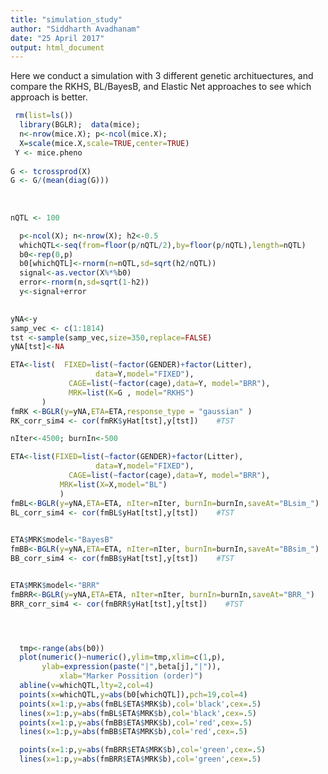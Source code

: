 ```yaml
---
title: "simulation_study"
author: "Siddharth Avadhanam"
date: "25 April 2017"
output: html_document
---
```


Here we conduct a simulation with 3 different genetic archituectures, and compare the RKHS, BL/BayesB, and Elastic Net approaches to see which approach is better. 

```r
 rm(list=ls()) 
  library(BGLR);  data(mice);  
  n<-nrow(mice.X); p<-ncol(mice.X);  
  X=scale(mice.X,scale=TRUE,center=TRUE) 
 Y <- mice.pheno
 
G <- tcrossprod(X)
G <- G/(mean(diag(G)))
  
  
  
nQTL <- 100

  p<-ncol(X); n<-nrow(X); h2<-0.5 
  whichQTL<-seq(from=floor(p/nQTL/2),by=floor(p/nQTL),length=nQTL) 
  b0<-rep(0,p) 
  b0[whichQTL]<-rnorm(n=nQTL,sd=sqrt(h2/nQTL)) 
  signal<-as.vector(X%*%b0) 
  error<-rnorm(n,sd=sqrt(1-h2)) 
  y<-signal+error 
  

yNA<-y 
samp_vec <- c(1:1814)
tst <-sample(samp_vec,size=350,replace=FALSE) 
yNA[tst]<-NA

ETA<-list(  FIXED=list(~factor(GENDER)+factor(Litter),                   
                   data=Y,model="FIXED"),
             CAGE=list(~factor(cage),data=Y, model="BRR"),
             MRK=list(K=G , model="RKHS")
       )
fmRK <-BGLR(y=yNA,ETA=ETA,response_type = "gaussian" )
RK_corr_sim4 <- cor(fmRK$yHat[tst],y[tst])    #TST 

nIter<-4500; burnIn<-500 

ETA<-list(FIXED=list(~factor(GENDER)+factor(Litter),                   
                   data=Y,model="FIXED"),
             CAGE=list(~factor(cage),data=Y, model="BRR"),
           MRK=list(X=X,model="BL")
           ) 
fmBL<-BGLR(y=yNA,ETA=ETA, nIter=nIter, burnIn=burnIn,saveAt="BLsim_") 
BL_corr_sim4 <- cor(fmBL$yHat[tst],y[tst])    #TST 

 
ETA$MRK$model<-"BayesB" 
fmBB<-BGLR(y=yNA,ETA=ETA, nIter=nIter, burnIn=burnIn,saveAt="BBsim_") 
BB_corr_sim4 <- cor(fmBB$yHat[tst],y[tst])    #TST 


ETA$MRK$model<-"BRR" 
fmBRR<-BGLR(y=yNA,ETA=ETA, nIter=nIter, burnIn=burnIn,saveAt="BRR_") 
BRR_corr_sim4 <- cor(fmBRR$yHat[tst],y[tst])    #TST 




  tmp<-range(abs(b0)) 
  plot(numeric()~numeric(),ylim=tmp,xlim=c(1,p), 
       ylab=expression(paste("|",beta[j],"|")), 
	       xlab="Marker Possition (order)") 
  abline(v=whichQTL,lty=2,col=4) 
  points(x=whichQTL,y=abs(b0[whichQTL]),pch=19,col=4) 
  points(x=1:p,y=abs(fmBL$ETA$MRK$b),col='black',cex=.5) 
  lines(x=1:p,y=abs(fmBL$ETA$MRK$b),col='black',cex=.5)     
  points(x=1:p,y=abs(fmBB$ETA$MRK$b),col='red',cex=.5) 
  lines(x=1:p,y=abs(fmBB$ETA$MRK$b),col='red',cex=.5)  

  points(x=1:p,y=abs(fmBRR$ETA$MRK$b),col='green',cex=.5) 
  lines(x=1:p,y=abs(fmBRR$ETA$MRK$b),col='green',cex=.5)  

```

